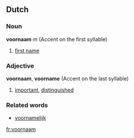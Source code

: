 ==Dutch==
===Noun===
'''voornaam''' ''m'' (Accent on the first syllable)
# [[first name]]

===Adjective===
'''voornaam''', '''voorname'''  (Accent on the last syllable)
# [[important]], [[distinguished]]

===Related words===
*[[voornamelijk]]

[[fr:voornaam]]